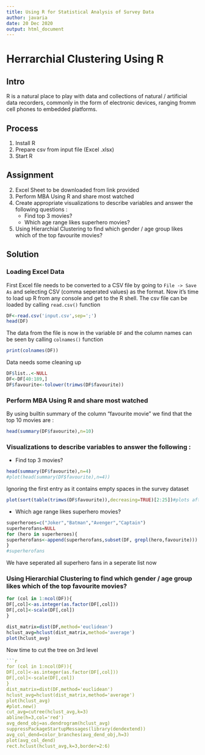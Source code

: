 ```yaml
---
title: Using R for Statistical Analysis of Survey Data 
author: javaria 
date: 20 Dec 2020 
output: html_document
---
```


# Herrarchial Clustering Using R

## Intro

R is a natural place to play with data and collections of natural / artificial data recorders, commonly in the form of electronic devices, ranging fromm cell phones to embedded platforms.

## Process

1. Install R
2. Prepare csv from input file (Excel .xlsx)
3. Start R

## Assignment

2. Excel Sheet to be downloaded from link provided
3. Perform MBA Using R and share most watched
4. Create appropriate visualizations to describe variables and answer  the following questions :
    * Find top 3 movies?
    * Which age range likes superhero movies?
5. Using Hierarchial Clustering to find which gender / age group likes which of the top favourite movies?

## Solution

### Loading Excel Data

First Excel file needs to be converted to a CSV file by going to `File -> Save As` and selecting CSV (comma seperated values) as the format. 
Now it's time to load up R from any console and get to the R shell. The csv file can be loaded by calling `read.csv()` function

```r
DF<-read.csv('input.csv',sep=';')
head(DF)
```

The data from the file is now in the variable `DF` and the column names can be seen by calling `colnames()` function 


```r
print(colnames(DF))
```

Data needs some cleaning up

```r
DF$list..<-NULL
DF<-DF[40:189,]
DF$favourite<-tolower(trimws(DF$favourite))
```


### Perform MBA Using R and share most watched

By using builtin summary of the column "favourite movie" we find that the top 10 movies are : 
```r
head(summary(DF$favourite),n=10)
```

### Visualizations to describe variables to answer the following :
 * Find top 3 movies?
```r
head(summary(DF$favourite),n=4)
#plot(head(summary(DF$favourite),n=4))
```
Ignoring the first entry as it contains empty spaces in the survey dataset
```r
plot(sort(table(trimws(DF$favourite)),decreasing=TRUE)[2:25])#plots after doing all other stuff
```

 * Which age range likes superhero movies?
```r
superheroes=c("Joker","Batman","Avenger","Captain")
superherofans=NULL
for (hero in superheroes){
superherofans<-append(superherofans,subset(DF, grepl(hero,favourite)))
}
#superherofans
```
We have seperated all superhero fans in a seperate list now

### Using Hierarchial Clustering to find which gender / age group likes which of the top favourite movies?

```r
for (col in 1:ncol(DF)){
DF[,col]<-as.integer(as.factor(DF[,col]))
DF[,col]<-scale(DF[,col])
}
```

```r
dist_matrix=dist(DF,method='euclidean')
hclust_avg=hclust(dist_matrix,method='average')
plot(hclust_avg)
```

Now time to cut the tree on 3rd level
```r

```r
for (col in 1:ncol(DF)){
DF[,col]<-as.integer(as.factor(DF[,col]))
DF[,col]<-scale(DF[,col])
}
dist_matrix=dist(DF,method='euclidean')
hclust_avg=hclust(dist_matrix,method='average')
plot(hclust_avg)
#plot.new()
cut_avg=cutree(hclust_avg,k=3)
abline(h=3,col='red')
avg_dend_obj=as.dendrogram(hclust_avg)
suppressPackageStartupMessages(library(dendextend))
avg_col_dend=color_branches(avg_dend_obj,h=3)
plot(avg_col_dend)
rect.hclust(hclust_avg,k=3,border=2:6)
```
